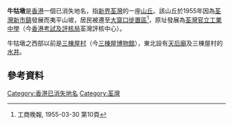 {{Unreferenced |time=2008-11-01T12:45:17+00:00 }}
'''牛牯墩'''是[[香港|香港]]一個已消失地名，指[[新界|新界]][[荃灣|荃灣]]的一座[[丘|山丘]]。該山丘於1955年因為[[荃灣新市鎮|荃灣新市鎮]]發展而夷平山坡，居民被遷至[[大窩口|大窩口]][[徙置區|徙置區]]<REF>工商晚報, 1955-03-30 第10頁</REF>，原址發展為[[荃灣官立工業中學|荃灣官立工業中學]]（今[[香港考試及評核局|香港考試及評核局]]荃灣評核中心）。

牛牯墩之西部以前是[[三棟屋村|三棟屋村]]（今[[三棟屋博物館|三棟屋博物館]]），東北設有[[天后廟|天后廟]]及三棟屋村的[[水井|水井]]。

== 參考資料 ==
{{Reflist}}

{{HK-geo-stub}}

[[Category:香港已消失地名|Category:香港已消失地名]]
[[Category:荃灣|Category:荃灣]]